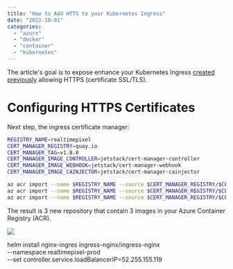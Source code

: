 ```yaml
---
title: "How to Add HTTS to your Kubernetes Ingress"
date: "2022-10-01"
categories:
  - "azure"
  - "docker"
  - "container"
  - "kubernetes"
---
```


The article's goal is to expose enhance your Kubernetes Ingress [created previously](./azure-kubernetes-public-access) allowing HTTPS (certificate SSL/TLS).


# Configuring HTTPS Certificates

Next step, the ingress certificate manager:

```sh
REGISTRY_NAME=realtimepixel
CERT_MANAGER_REGISTRY=quay.io
CERT_MANAGER_TAG=v1.8.0
CERT_MANAGER_IMAGE_CONTROLLER=jetstack/cert-manager-controller
CERT_MANAGER_IMAGE_WEBHOOK=jetstack/cert-manager-webhook
CERT_MANAGER_IMAGE_CAINJECTOR=jetstack/cert-manager-cainjector

az acr import --name $REGISTRY_NAME --source $CERT_MANAGER_REGISTRY/$CERT_MANAGER_IMAGE_CONTROLLER:$CERT_MANAGER_TAG --image $CERT_MANAGER_IMAGE_CONTROLLER:$CERT_MANAGER_TAG
az acr import --name $REGISTRY_NAME --source $CERT_MANAGER_REGISTRY/$CERT_MANAGER_IMAGE_WEBHOOK:$CERT_MANAGER_TAG --image $CERT_MANAGER_IMAGE_WEBHOOK:$CERT_MANAGER_TAG
az acr import --name $REGISTRY_NAME --source $CERT_MANAGER_REGISTRY/$CERT_MANAGER_IMAGE_CAINJECTOR:$CERT_MANAGER_TAG --image $CERT_MANAGER_IMAGE_CAINJECTOR:$CERT_MANAGER_TAG
```

The result is 3 new repository that contain 3 images in your Azure Container Registry (ACR).

![](./images/azure_ingress_nginx_images.png)



<TocAzureContainerSeries/>



helm install nginx-ingres ingress-nginx/ingress-nginx \
  --namespace realtimepixel-prod \
  --set controller.service.loadBalancerIP=52.255.155.119